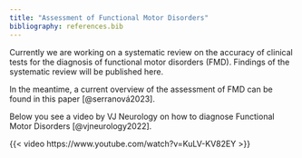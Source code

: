 ```yaml
---
title: "Assessment of Functional Motor Disorders"
bibliography: references.bib
---
```


Currently we are working on a systematic review on the accuracy of clinical tests for the diagnosis of functional motor disorders (FMD). Findings of the systematic review will be published here.

In the meantime, a current overview of the assessment of FMD can be found in this paper [@serranová2023].

Below you see a video by VJ Neurology on how to diagnose Functional Motor Disorders [@vjneurology2022].

{{< video https://www.youtube.com/watch?v=KuLV-KV82EY >}}

